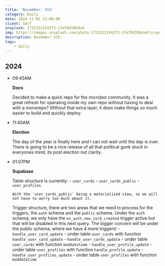 ```yaml
---
title: 'November: 5th'
category: Daily
date: 2024-11-05 12:00:00
client: Self
unsplash: 1721332154373-17e78d19b4a4
img: https://images.unsplash.com/photo-1721332154373-17e78d19b4a4?crop=entropy&cs=srgb&fm=jpg&ixid=MnwzNjM5Nzd8MHwxfHJhbmRvbXx8fHx8fHx8fDE2ODE3NDg2ODY&ixlib=rb-4.0.3&q=85
description: November 5th.
tags:
    - daily
---
```



## 2024

-	09:45AM

	**Docs**

	Decided to make a quick repo for the microbot community.
	It was a great refresh for operating inside my own repo without having to deal with a monorepo?
	Without that extra layer, it does make things so much easier to build and quickly deploy.


-	11:40AM

	**Election**

	The day of the year is finally here and I can not wait until the day is over.
	There is going to be a nice release of all that political gunk stuck in everyones mind, its post election nut clarity.

-	01:07PM

	**Supabase**

	Table structure is currently:
		-	`user_cards`
		- 	`user_cards_public`
		-	`user_profiles`

		With the `user_cards_public` being a materialized view, so we will not have to worry too much about it.

	Trigger structure, there are two areas that we need to process for the triggers, the `auth` schema and the `public` schema.
	Under the `auth` schema, we only have the `on_auth_new_card_created` trigger active but that will be disabled in this next query.
	The bigger concern will be under the public schema, where we have 4 more triggers!
		-	`handle_user_card_update` - under table `user_cards` with function `handle_user_card_update`
		-	`handle_user_cards_update` - under table `user_cards` with function `moddatetime`
		-	`handle_user_profile_update` - under table `user_profiles` with function `handle_profile_update`
		-	`handle_user_profiles_update` - under table `user_profiles` with function `moddatetime`